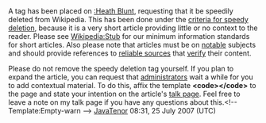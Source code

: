 <article id="12438140" title=User talk:Scriptbot>
	<talkpage id="12438140" title="User talk:Scriptbot">

A tag has been placed on [[:Heath Blunt]], requesting that it be speedily deleted from Wikipedia. This has been done under the [[WP:CSD#Articles|criteria for speedy deletion]], because it is a very short article providing little or no context to the reader. Please see [[Wikipedia:Stub#Essential information about stubs|Wikipedia:Stub]] for our minimum information standards for short articles. Also please note that articles must be on [[Wikipedia:Notability|notable]] subjects and should provide references to [[Wikipedia:Reliable sources|reliable sources]] that [[Wikipedia:Verifiability|verify]] their content. 

Please do not remove the speedy deletion tag yourself. If you plan to expand the article, you can request that [[Wikipedia:Administrators|administrators]] wait a while for you to add contextual material.  To do this, affix the template '''&lt;code&gt;{{tl|hangon}}&lt;/code&gt;''' to the page and state your intention on the article's [[Help:Talk page|talk page]]. Feel free to leave a note on my talk page if you have any questions about this.&lt;!-- Template:Empty-warn --&gt; [[User:JavaTenor|JavaTenor]] 08:31, 25 July 2007 (UTC)
	</talkpage>
</article>